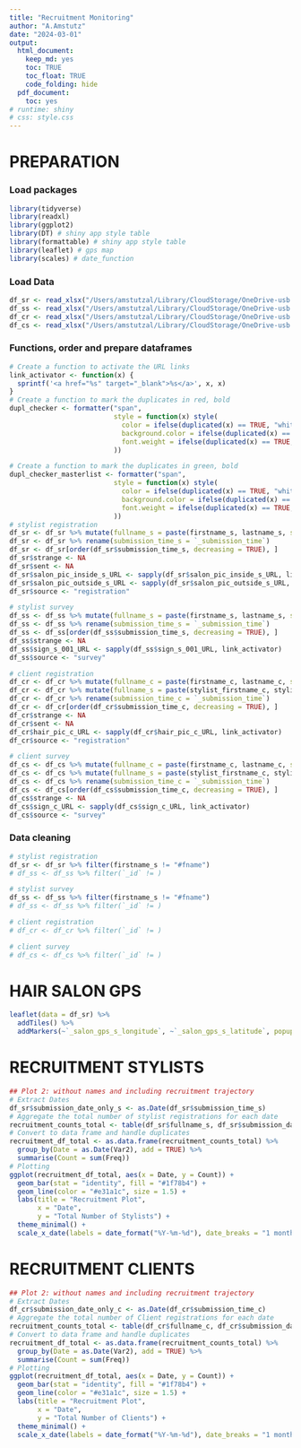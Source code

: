 ```yaml
---
title: "Recruitment Monitoring"
author: "A.Amstutz"
date: "2024-03-01"
output:
  html_document:
    keep_md: yes
    toc: TRUE
    toc_float: TRUE
    code_folding: hide
  pdf_document:
    toc: yes
# runtime: shiny
# css: style.css
---
```

# PREPARATION
### Load packages
```r
library(tidyverse)
library(readxl)
library(ggplot2)
library(DT) # shiny app style table
library(formattable) # shiny app style table
library(leaflet) # gps map
library(scales) # date_function
```

### Load Data
```r
df_sr <- read_xlsx("/Users/amstutzal/Library/CloudStorage/OneDrive-usb.ch/Dokumente - SALON/General/15_data/sr.xlsx")
df_ss <- read_xlsx("/Users/amstutzal/Library/CloudStorage/OneDrive-usb.ch/Dokumente - SALON/General/15_data/ss.xlsx")
df_cr <- read_xlsx("/Users/amstutzal/Library/CloudStorage/OneDrive-usb.ch/Dokumente - SALON/General/15_data/cr.xlsx")
df_cs <- read_xlsx("/Users/amstutzal/Library/CloudStorage/OneDrive-usb.ch/Dokumente - SALON/General/15_data/cs.xlsx")
```

### Functions, order and prepare dataframes
```r
# Create a function to activate the URL links
link_activator <- function(x) {
  sprintf('<a href="%s" target="_blank">%s</a>', x, x)
}
# Create a function to mark the duplicates in red, bold
dupl_checker <- formatter("span",
                          style = function(x) style(
                            color = ifelse(duplicated(x) == TRUE, "white", "black"),
                            background.color = ifelse(duplicated(x) == TRUE, "red", "white"),
                            font.weight = ifelse(duplicated(x) == TRUE, "bold", "normal")
                          ))

# Create a function to mark the duplicates in green, bold
dupl_checker_masterlist <- formatter("span",
                          style = function(x) style(
                            color = ifelse(duplicated(x) == TRUE, "white", "black"),
                            background.color = ifelse(duplicated(x) == TRUE, "green", "white"),
                            font.weight = ifelse(duplicated(x) == TRUE, "bold", "normal")
                          ))
# stylist registration
df_sr <- df_sr %>% mutate(fullname_s = paste(firstname_s, lastname_s, sep = " "))
df_sr <- df_sr %>% rename(submission_time_s = `_submission_time`)
df_sr <- df_sr[order(df_sr$submission_time_s, decreasing = TRUE), ]
df_sr$strange <- NA
df_sr$sent <- NA
df_sr$salon_pic_inside_s_URL <- sapply(df_sr$salon_pic_inside_s_URL, link_activator)
df_sr$salon_pic_outside_s_URL <- sapply(df_sr$salon_pic_outside_s_URL, link_activator)
df_sr$source <- "registration"

# stylist survey
df_ss <- df_ss %>% mutate(fullname_s = paste(firstname_s, lastname_s, sep = " "))
df_ss <- df_ss %>% rename(submission_time_s = `_submission_time`)
df_ss <- df_ss[order(df_ss$submission_time_s, decreasing = TRUE), ]
df_ss$strange <- NA
df_ss$sign_s_001_URL <- sapply(df_ss$sign_s_001_URL, link_activator)
df_ss$source <- "survey"

# client registration
df_cr <- df_cr %>% mutate(fullname_c = paste(firstname_c, lastname_c, sep = " "))
df_cr <- df_cr %>% mutate(fullname_s = paste(stylist_firstname_c, stylist_lastname_c, sep = " "))
df_cr <- df_cr %>% rename(submission_time_c = `_submission_time`)
df_cr <- df_cr[order(df_cr$submission_time_c, decreasing = TRUE), ]
df_cr$strange <- NA
df_cr$sent <- NA
df_cr$hair_pic_c_URL <- sapply(df_cr$hair_pic_c_URL, link_activator)
df_cr$source <- "registration"

# client survey
df_cs <- df_cs %>% mutate(fullname_c = paste(firstname_c, lastname_c, sep = " "))
df_cs <- df_cs %>% mutate(fullname_s = paste(stylist_firstname_c, stylist_lastname_c, sep = " "))
df_cs <- df_cs %>% rename(submission_time_c = `_submission_time`)
df_cs <- df_cs[order(df_cs$submission_time_c, decreasing = TRUE), ]
df_cs$strange <- NA
df_cs$sign_c_URL <- sapply(df_cs$sign_c_URL, link_activator)
df_cs$source <- "survey"
```

### Data cleaning
```r
# stylist registration
df_sr <- df_sr %>% filter(firstname_s != "#fname")
# df_ss <- df_ss %>% filter(`_id` != )

# stylist survey
df_ss <- df_ss %>% filter(firstname_s != "#fname")
# df_ss <- df_ss %>% filter(`_id` != )

# client registration
# df_cr <- df_cr %>% filter(`_id` != )

# client survey
# df_cs <- df_cs %>% filter(`_id` != )

```

# HAIR SALON GPS
```r
leaflet(data = df_sr) %>%
  addTiles() %>%
  addMarkers(~`_salon_gps_s_longitude`, ~`_salon_gps_s_latitude`, popup = ~fullname_s)
```

# RECRUITMENT STYLISTS
```r
## Plot 2: without names and including recruitment trajectory
# Extract Dates
df_sr$submission_date_only_s <- as.Date(df_sr$submission_time_s)
# Aggregate the total number of stylist registrations for each date
recruitment_counts_total <- table(df_sr$fullname_s, df_sr$submission_date_only_s)
# Convert to data frame and handle duplicates
recruitment_df_total <- as.data.frame(recruitment_counts_total) %>%
  group_by(Date = as.Date(Var2), add = TRUE) %>%
  summarise(Count = sum(Freq))
# Plotting
ggplot(recruitment_df_total, aes(x = Date, y = Count)) +
  geom_bar(stat = "identity", fill = "#1f78b4") +  
  geom_line(color = "#e31a1c", size = 1.5) +  
  labs(title = "Recruitment Plot",
       x = "Date",
       y = "Total Number of Stylists") +
  theme_minimal() +
  scale_x_date(labels = date_format("%Y-%m-%d"), date_breaks = "1 month")
```

# RECRUITMENT CLIENTS
```r
## Plot 2: without names and including recruitment trajectory
# Extract Dates
df_cr$submission_date_only_c <- as.Date(df_cr$submission_time_c)
# Aggregate the total number of Client registrations for each date
recruitment_counts_total <- table(df_cr$fullname_c, df_cr$submission_date_only_c)
# Convert to data frame and handle duplicates
recruitment_df_total <- as.data.frame(recruitment_counts_total) %>%
  group_by(Date = as.Date(Var2), add = TRUE) %>%
  summarise(Count = sum(Freq))
# Plotting
ggplot(recruitment_df_total, aes(x = Date, y = Count)) +
  geom_bar(stat = "identity", fill = "#1f78b4") +  
  geom_line(color = "#e31a1c", size = 1.5) +  
  labs(title = "Recruitment Plot",
       x = "Date",
       y = "Total Number of Clients") +
  theme_minimal() +
  scale_x_date(labels = date_format("%Y-%m-%d"), date_breaks = "1 month")
```


